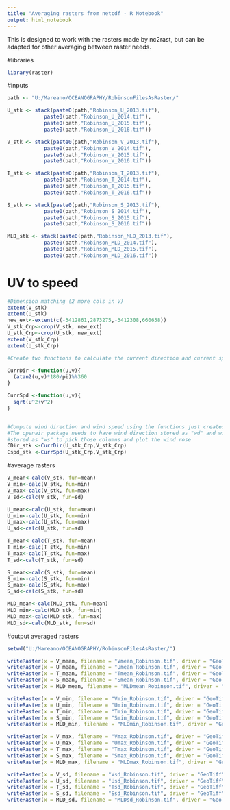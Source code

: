 ```yaml
---
title: "Averaging rasters from netcdf - R Notebook"
output: html_notebook
---
```



This is designed to work with the rasters made by nc2rast, but can be adapted for other averaging between raster needs.

#libraries
```r
library(raster)
```


#inputs

```r
path <- "U:/Mareano/OCEANOGRAPHY/RobinsonFilesAsRaster/"

U_stk <- stack(paste0(path,"Robinson_U_2013.tif"),
            paste0(path,"Robinson_U_2014.tif"),
            paste0(path,"Robinson_U_2015.tif"),
            paste0(path,"Robinson_U_2016.tif"))

V_stk <- stack(paste0(path,"Robinson_V_2013.tif"),
            paste0(path,"Robinson_V_2014.tif"),
            paste0(path,"Robinson_V_2015.tif"),
            paste0(path,"Robinson_V_2016.tif"))

T_stk <- stack(paste0(path,"Robinson_T_2013.tif"),
            paste0(path,"Robinson_T_2014.tif"),
            paste0(path,"Robinson_T_2015.tif"),
            paste0(path,"Robinson_T_2016.tif"))

S_stk <- stack(paste0(path,"Robinson_S_2013.tif"),
            paste0(path,"Robinson_S_2014.tif"),
            paste0(path,"Robinson_S_2015.tif"),
            paste0(path,"Robinson_S_2016.tif"))

MLD_stk <- stack(paste0(path,"Robinson_MLD_2013.tif"),
            paste0(path,"Robinson_MLD_2014.tif"),
            paste0(path,"Robinson_MLD_2015.tif"),
            paste0(path,"Robinson_MLD_2016.tif"))
```



# UV to speed
```r
#Dimension matching (2 more cols in V)
extent(V_stk)
extent(U_stk)
new_ext<-extent(c(-3412861,2873275,-3412308,660658))
V_stk_Crp<-crop(V_stk, new_ext)
U_stk_Crp<-crop(U_stk, new_ext)
extent(V_stk_Crp)
extent(U_stk_Crp)

#Create two functions to calculate the current direction and current speed from u,v. 

CurrDir <-function(u,v){
  (atan2(u,v)*180/pi)%%360 
}

CurrSpd <-function(u,v){
  sqrt(u^2+v^2)
}


#Compute wind direction and wind speed using the functions just created
#The openair package needs to have wind direction stored as "wd" and wind speed
#stored as "ws" to pick those columns and plot the wind rose
CDir_stk <-CurrDir(U_stk_Crp,V_stk_Crp)
Cspd_stk <-CurrSpd(U_stk_Crp,V_stk_Crp)
```


#average rasters
```r
V_mean<-calc(V_stk, fun=mean)
V_min<-calc(V_stk, fun=min)
V_max<-calc(V_stk, fun=max)
V_sd<-calc(V_stk, fun=sd)

U_mean<-calc(U_stk, fun=mean)
U_min<-calc(U_stk, fun=min)
U_max<-calc(U_stk, fun=max)
U_sd<-calc(U_stk, fun=sd)

T_mean<-calc(T_stk, fun=mean)
T_min<-calc(T_stk, fun=min)
T_max<-calc(T_stk, fun=max)
T_sd<-calc(T_stk, fun=sd)

S_mean<-calc(S_stk, fun=mean)
S_min<-calc(S_stk, fun=min)
S_max<-calc(S_stk, fun=max)
S_sd<-calc(S_stk, fun=sd)

MLD_mean<-calc(MLD_stk, fun=mean)
MLD_min<-calc(MLD_stk, fun=min)
MLD_max<-calc(MLD_stk, fun=max)
MLD_sd<-calc(MLD_stk, fun=sd)
```


#output averaged rasters

```r
setwd("U:/Mareano/OCEANOGRAPHY/RobinsonFilesAsRaster/")

writeRaster(x = V_mean, filename = "Vmean_Robinson.tif", driver = "GeoTiff")
writeRaster(x = U_mean, filename = "Umean_Robinson.tif", driver = "GeoTiff")
writeRaster(x = T_mean, filename = "Tmean_Robinson.tif", driver = "GeoTiff")
writeRaster(x = S_mean, filename = "Smean_Robinson.tif", driver = "GeoTiff")
writeRaster(x = MLD_mean, filename = "MLDmean_Robinson.tif", driver = "GeoTiff")

writeRaster(x = V_min, filename = "Vmin_Robinson.tif", driver = "GeoTiff")
writeRaster(x = U_min, filename = "Umin_Robinson.tif", driver = "GeoTiff")
writeRaster(x = T_min, filename = "Tmin_Robinson.tif", driver = "GeoTiff")
writeRaster(x = S_min, filename = "Smin_Robinson.tif", driver = "GeoTiff")
writeRaster(x = MLD_min, filename = "MLDmin_Robinson.tif", driver = "GeoTiff")

writeRaster(x = V_max, filename = "Vmax_Robinson.tif", driver = "GeoTiff")
writeRaster(x = U_max, filename = "Umax_Robinson.tif", driver = "GeoTiff")
writeRaster(x = T_max, filename = "Tmax_Robinson.tif", driver = "GeoTiff")
writeRaster(x = S_max, filename = "Smax_Robinson.tif", driver = "GeoTiff")
writeRaster(x = MLD_max, filename = "MLDmax_Robinson.tif", driver = "GeoTiff")

writeRaster(x = V_sd, filename = "Vsd_Robinson.tif", driver = "GeoTiff")
writeRaster(x = U_sd, filename = "Usd_Robinson.tif", driver = "GeoTiff")
writeRaster(x = T_sd, filename = "Tsd_Robinson.tif", driver = "GeoTiff")
writeRaster(x = S_sd, filename = "Ssd_Robinson.tif", driver = "GeoTiff")
writeRaster(x = MLD_sd, filename = "MLDsd_Robinson.tif", driver = "GeoTiff")
```






